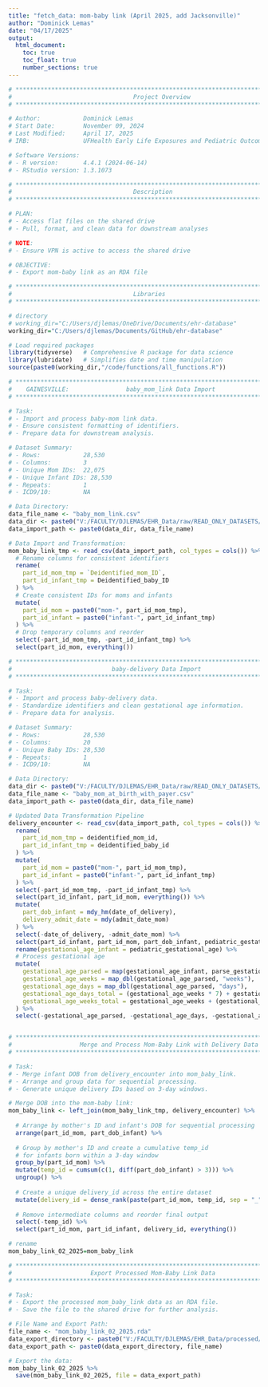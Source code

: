 ```yaml
---
title: "fetch_data: mom-baby link (April 2025, add Jacksonville)"
author: "Dominick Lemas"
date: "04/17/2025"
output:
  html_document:
    toc: true
    toc_float: true
    number_sections: true
---
```


```r
# ****************************************************************************** #
#                                  Project Overview                               
# ****************************************************************************** #

# Author:            Dominick Lemas
# Start Date:        November 09, 2024
# Last Modified:     April 17, 2025
# IRB:               UFHealth Early Life Exposures and Pediatric Outcomes (IRB201601899)

# Software Versions:
# - R version:       4.4.1 (2024-06-14)
# - RStudio version: 1.3.1073

# ****************************************************************************** #
#                                  Description                                    
# ****************************************************************************** #

# PLAN:
# - Access flat files on the shared drive
# - Pull, format, and clean data for downstream analyses

# NOTE:
# - Ensure VPN is active to access the shared drive

# OBJECTIVE:
# - Export mom-baby link as an RDA file

# ****************************************************************************** #
#                                  Libraries                                      
# ****************************************************************************** #

# directory
# working_dir="C:/Users/djlemas/OneDrive/Documents/ehr-database"
working_dir="C:/Users/djlemas/Documents/GitHub/ehr-database"

# Load required packages
library(tidyverse)   # Comprehensive R package for data science
library(lubridate)   # Simplifies date and time manipulation
source(paste0(working_dir,"/code/functions/all_functions.R"))

```


```r

# **************************************************************************** #
#    GAINESVILLE:                baby_mom_link Data Import                           
# **************************************************************************** #

# Task:
# - Import and process baby-mom link data.
# - Ensure consistent formatting of identifiers.
# - Prepare data for downstream analysis.

# Dataset Summary:
# - Rows:            28,530
# - Columns:         3
# - Unique Mom IDs:  22,075
# - Unique Infant IDs: 28,530
# - Repeats:         1
# - ICD9/10:         NA

# Data Directory:
data_file_name <- "baby_mom_link.csv"
data_dir <- paste0("V:/FACULTY/DJLEMAS/EHR_Data/raw/READ_ONLY_DATASETS/10year_data/2021/dataset_09_2021/")
data_import_path <- paste0(data_dir, data_file_name)

# Data Import and Transformation:
mom_baby_link_tmp <- read_csv(data_import_path, col_types = cols()) %>%
  # Rename columns for consistent identifiers
  rename(
    part_id_mom_tmp = `Deidentified_mom_ID`,
    part_id_infant_tmp = Deidentified_baby_ID
  ) %>%
  # Create consistent IDs for moms and infants
  mutate(
    part_id_mom = paste0("mom-", part_id_mom_tmp),
    part_id_infant = paste0("infant-", part_id_infant_tmp)
  ) %>%
  # Drop temporary columns and reorder
  select(-part_id_mom_tmp, -part_id_infant_tmp) %>%
  select(part_id_mom, everything())


```

```r
# **************************************************************************** #
#                            baby-delivery Data Import                          
# **************************************************************************** #

# Task:
# - Import and process baby-delivery data.
# - Standardize identifiers and clean gestational age information.
# - Prepare data for analysis.

# Dataset Summary:
# - Rows:            28,530
# - Columns:         20
# - Unique Baby IDs: 28,530
# - Repeats:         1
# - ICD9/10:         NA

# Data Directory:
data_dir <- paste0("V:/FACULTY/DJLEMAS/EHR_Data/raw/READ_ONLY_DATASETS/10year_data/2021/dataset_09_2021/")
data_file_name <- "baby_mom_at_birth_with_payer.csv"
data_import_path <- paste0(data_dir, data_file_name)

# Updated Data Transformation Pipeline
delivery_encounter <- read_csv(data_import_path, col_types = cols()) %>%
  rename(
    part_id_mom_tmp = deidentified_mom_id,
    part_id_infant_tmp = deidentified_baby_id
  ) %>%
  mutate(
    part_id_mom = paste0("mom-", part_id_mom_tmp),
    part_id_infant = paste0("infant-", part_id_infant_tmp)
  ) %>%
  select(-part_id_mom_tmp, -part_id_infant_tmp) %>%
  select(part_id_infant, part_id_mom, everything()) %>%
  mutate(
    part_dob_infant = mdy_hm(date_of_delivery),
    delivery_admit_date = mdy(admit_date_mom)
  ) %>%
  select(-date_of_delivery, -admit_date_mom) %>%
  select(part_id_infant, part_id_mom, part_dob_infant, pediatric_gestational_age) %>%
  rename(gestational_age_infant = pediatric_gestational_age) %>%
  # Process gestational age
  mutate(
    gestational_age_parsed = map(gestational_age_infant, parse_gestational_age),
    gestational_age_weeks = map_dbl(gestational_age_parsed, "weeks"),
    gestational_age_days = map_dbl(gestational_age_parsed, "days"),
    gestational_age_days_total = (gestational_age_weeks * 7) + gestational_age_days,
    gestational_age_weeks_total = gestational_age_weeks + (gestational_age_days / 7)
  ) %>%
  select(-gestational_age_parsed, -gestational_age_days, -gestational_age_weeks)



```


```r
# **************************************************************************** #
#                   Merge and Process Mom-Baby Link with Delivery Data         
# **************************************************************************** #

# Task:
# - Merge infant DOB from delivery_encounter into mom_baby_link.
# - Arrange and group data for sequential processing.
# - Generate unique delivery IDs based on 3-day windows.

# Merge DOB into the mom-baby link:
mom_baby_link <- left_join(mom_baby_link_tmp, delivery_encounter) %>%
  
  # Arrange by mother's ID and infant's DOB for sequential processing
  arrange(part_id_mom, part_dob_infant) %>%
  
  # Group by mother's ID and create a cumulative temp_id
  # for infants born within a 3-day window
  group_by(part_id_mom) %>%
  mutate(temp_id = cumsum(c(1, diff(part_dob_infant) > 3))) %>%
  ungroup() %>%
  
  # Create a unique delivery_id across the entire dataset
  mutate(delivery_id = dense_rank(paste(part_id_mom, temp_id, sep = "_"))) %>%
  
  # Remove intermediate columns and reorder final output
  select(-temp_id) %>%
  select(part_id_mom, part_id_infant, delivery_id, everything())

# rename
mom_baby_link_02_2025=mom_baby_link

```

```r
# **************************************************************************** #
#                      Export Processed Mom-Baby Link Data                     
# **************************************************************************** #

# Task:
# - Export the processed mom_baby_link data as an RDA file.
# - Save the file to the shared drive for further analysis.

# File Name and Export Path:
file_name <- "mom_baby_link_02_2025.rda"
data_export_directory <- paste0("V:/FACULTY/DJLEMAS/EHR_Data/processed/10year_data/")
data_export_path <- paste0(data_export_directory, file_name)

# Export the data:
mom_baby_link_02_2025 %>%
  save(mom_baby_link_02_2025, file = data_export_path)

```
